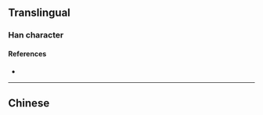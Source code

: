 {{character info/new}}
{{also|懾}}
==Translingual==

===Han character===
{{Han char|rn=61|rad=心|as=10|sn=13|four=|canj=PSJE|ids=⿰忄聂}}

====References====
* {{Han ref|kx=0398.261|hdz=42335.170|uh=6151|ud=24913}}

----

==Chinese==
{{zh-see|懾}}